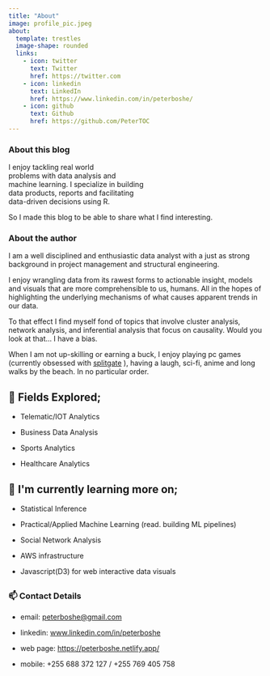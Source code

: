 ```yaml
---
title: "About"
image: profile_pic.jpeg
about:
  template: trestles
  image-shape: rounded
  links:
    - icon: twitter
      text: Twitter
      href: https://twitter.com
    - icon: linkedin
      text: LinkedIn
      href: https://www.linkedin.com/in/peterboshe/
    - icon: github
      text: Github
      href: https://github.com/PeterTOC
---
```


::: {.column-page-right}

### About this blog

I enjoy tackling real world\
problems with data analysis and\
machine learning. I specialize in building\
data products, reports and facilitating\
data-driven decisions using R.

So I made this blog to be able to share what I find interesting.

### About the author

I am a well disciplined and enthusiastic data analyst with a just as strong background in project management and structural engineering.

I enjoy wrangling data from its rawest forms to actionable insight, models and visuals that are more comprehensible to us, humans. All in the hopes of highlighting the underlying mechanisms of what causes apparent trends in our data.

To that effect I find myself fond of topics that involve cluster analysis, network analysis, and inferential analysis that focus on causality. Would you look at that... I have a bias.

When I am not up-skilling or earning a buck, I enjoy playing pc games (currently obsessed with [splitgate](https://www.splitgate.com/) ), having a laugh, sci-fi, anime and long walks by the beach. In no particular order.

## **🔭 Fields Explored;**

-   Telematic/IOT Analytics

-   Business Data Analysis

-   Sports Analytics

-   Healthcare Analytics

## **🌱 I\'m currently learning more on;**

-   Statistical Inference

-   Practical/Applied Machine Learning (read. building ML pipelines)

-   Social Network Analysis

-   AWS infrastructure

-   Javascript(D3) for web interactive data visuals

## 

### **📫 Contact Details**

-   email: [peterboshe\@gmail.com](mailto:peterboshe@gmail.com)

-   linkedin: [www.linkedin.com/in/peterboshe](http://www.linkedin.com/in/peterboshe)

-   web page: <https://peterboshe.netlify.app/>

-   mobile: +255 688 372 127 / +255 769 405 758

:::
